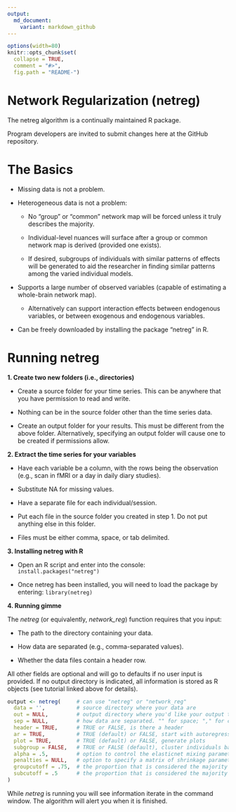 ```yaml
---
output:
  md_document:
    variant: markdown_github
---
```


<!-- README.md is generated from README.Rmd. Please edit that file -->

```r
options(width=80)
knitr::opts_chunk$set(
  collapse = TRUE,
  comment = "#>",
  fig.path = "README-")
```

# **Network Regularization (netreg)**

The netreg algorithm is a continually maintained R package.

Program developers are invited to submit changes here at the GitHub repository. 

# **The Basics**

+ Missing data is not a problem. 

+ Heterogeneous data is not a problem: 

  + No "group" or "common" network map will be forced unless it truly describes the majority. 
  
  + Individual-level nuances will surface after a group or common network map is derived (provided one exists).
  
  + If desired, subgroups of individuals with similar patterns of effects will be generated to aid the researcher in finding similar patterns among the varied individual models. 
  
+ Supports a large number of observed variables (capable of estimating a whole-brain network map).

  + Alternatively can support interaction effects between endogenous variables, or between exogenous and endogenous variables.

+ Can be freely downloaded by installing the package "netreg" in R.

\newpage

# **Running netreg**

__1. Create two new folders (i.e., directories)__

+ Create a source folder for your time series. This can be anywhere that you have permission to read and write. 

+ Nothing can be in the source folder other than the time series data.

+ Create an output folder for your results. This must be different from the above folder. Alternatively, specifying an output folder will cause one to be created if permissions allow.

__2. Extract the time series for your variables__

  + Have each variable be a column, with the rows being the observation (e.g., scan in fMRI or a day in daily diary studies).

  + Substitute NA for missing values.

  + Have a separate file for each individual/session.

  + Put each file in the source folder you created in step 1. Do not put anything else in this folder.

  + Files must be either comma, space, or tab delimited.

__3. Installing netreg with R__

  + Open an R script and enter into the console: `install.packages("netreg")`
  
  + Once netreg has been installed, you will need to load the package by entering: `library(netreg)`
  
__4. Running gimme__

  The *netreg* (or equivalently, *network_reg*) function requires that you input:
  
  + The path to the directory containing your data.
  
  + How data are separated (e.g., comma-separated values).
  
  + Whether the data files contain a header row. 
  
  All other fields are optional and will go to defaults if no user input is provided. If no output directory is indicated, all information is stored as R objects (see tutorial linked above for details).
```r
output <- netreg(     # can use "netreg" or "network_reg"
  data = '',          # source directory where your data are 
  out = NULL,         # output directory where you'd like your output to go (if NULL, output will only be saved in a list object)
  sep = NULL,         # how data are separated. "" for space; "," for comma, "/t" for tab-delimited
  header = TRUE,      # TRUE or FALSE, is there a header
  ar = TRUE,          # TRUE (default) or FALSE, start with autoregressive paths open
  plot = TRUE,        # TRUE (default) or FALSE, generate plots
  subgroup = FALSE,   # TRUE or FALSE (default), cluster individuals based on similarities in effects
  alpha = .5,         # option to control the elasticnet mixing parameter; alpha = 1 is the lasso penalty, alpha = 0 is the ridge regression penalty
  penalties = NULL,   # option to specify a matrix of shrinkage parameters that will control the initial search for a group-level network map
  groupcutoff = .75,  # the proportion that is considered the majority at the group level
  subcutoff = .5      # the proportion that is considered the majority at the subgroup level
)        
```

While *netreg* is running you will see information iterate in the command window. The algorithm will alert you when it is finished.
